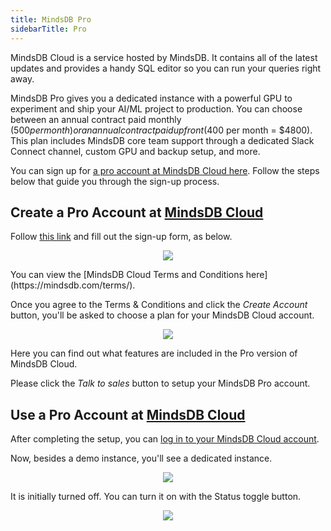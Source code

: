 ```yaml
---
title: MindsDB Pro
sidebarTitle: Pro
---
```


MindsDB Cloud is a service hosted by MindsDB. It contains all of the latest updates and provides a handy SQL editor so you can run your queries right away.

MindsDB Pro gives you a dedicated instance with a powerful GPU to experiment and ship your AI/ML project to production. You can choose between an annual contract paid monthly ($500 per month) or an annual contract paid upfront ($400 per month = $4800). This plan includes MindsDB core team support through a dedicated Slack Connect channel, custom GPU and backup setup, and more.

You can sign up for [a pro account at MindsDB Cloud here](https://cloud.mindsdb.com/register). Follow the steps below that guide you through the sign-up process.

## Create a Pro Account at [MindsDB Cloud](https://cloud.mindsdb.com/register)

Follow [this link](https://cloud.mindsdb.com/register) and fill out the sign-up form, as below.

<p align="center">
  <img src="/assets/cloud/cloud-signup-filledout.png" />
</p>

<Tip>
You can view the [MindsDB Cloud Terms and Conditions here](https://mindsdb.com/terms/).
</Tip>

Once you agree to the Terms & Conditions and click the _Create Account_ button, you'll be asked to choose a plan for your MindsDB Cloud account.

<p align="center">
  <img src="/assets/cloud/plan_table.png" />
</p>

Here you can find out what features are included in the Pro version of MindsDB Cloud.

Please click the _Talk to sales_ button to setup your MindsDB Pro account.

## Use a Pro Account at [MindsDB Cloud](https://cloud.mindsdb.com/register)

After completing the setup, you can [log in to your MindsDB Cloud account](https://cloud.mindsdb.com/login).

Now, besides a demo instance, you'll see a dedicated instance.

<p align="center">
  <img src="/assets/cloud/dedicated_instance_off.png" />
</p>

It is initially turned off. You can turn it on with the Status toggle button.

<p align="center">
  <img src="/assets/cloud/dedicated_instance_on.png" />
</p>
